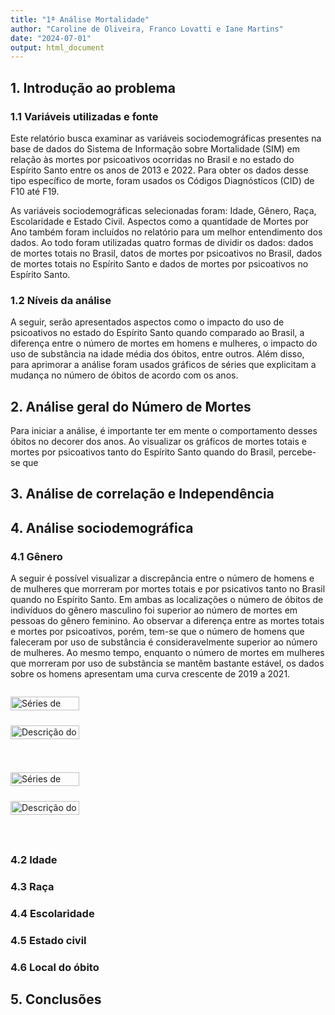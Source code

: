 ```yaml
---
title: "1ª Análise Mortalidade"
author: "Caroline de Oliveira, Franco Lovatti e Iane Martins"
date: "2024-07-01"
output: html_document
---
```

## 1. Introdução ao problema

### 1.1 Variáveis utilizadas e fonte 

Este relatório busca examinar as variáveis sociodemográficas presentes na base de dados do Sistema de Informação sobre Mortalidade (SIM) em relação às mortes por psicoativos ocorridas no Brasil e no estado do Espírito Santo entre os anos de 2013 e 2022. Para obter os dados desse tipo específico de morte, foram usados os Códigos Diagnósticos (CID) de F10 até F19.

As variáveis sociodemográficas selecionadas foram: Idade, Gênero, Raça, Escolaridade e Estado Civil. Aspectos como a quantidade de Mortes por Ano também foram incluídos no relatório para um melhor entendimento dos dados. Ao todo foram utilizadas quatro formas de dividir os dados: dados de mortes totais no Brasil, datos de mortes por psicoativos no Brasil, dados de mortes totais no Espírito Santo e dados de mortes por psicoativos no Espírito Santo. 

### 1.2 Níveis da análise 

A seguir, serão apresentados aspectos como o impacto do uso de psicoativos no estado do Espírito Santo quando comparado ao Brasil, a diferença entre o número de mortes em homens e mulheres, o impacto do uso de substância na idade média dos óbitos, entre outros. Além disso, para aprimorar a análise foram usados gráficos de séries que explicitam a mudança no número de óbitos de acordo com os anos. 

## 2. Análise geral do Número de Mortes

Para iniciar a análise, é importante ter em mente o comportamento desses óbitos no decorer dos anos. Ao visualizar os gráficos de mortes totais e mortes por psicoativos tanto do Espírito Santo quando do Brasil, percebe-se que 

## 3. Análise de correlação e Independência

## 4. Análise sociodemográfica

### 4.1 Gênero

A seguir é possível visualizar a discrepância entre o número de homens e de mulheres que morreram por mortes totais e por psicativos tanto no Brasil quando no Espírito Santo. Em ambas as localizações o número de óbitos de indivíduos do gênero masculino foi superior ao número de mortes em pessoas do gênero feminino. Ao observar a diferença entre as mortes totais e mortes por psicoativos, porém, tem-se que o número de homens que faleceram por uso de substância é consideravelmente superior ao número de mulheres. Ao mesmo tempo, enquanto o número de mortes em mulheres que morreram por uso de substãncia se mantêm bastante estável, os dados sobre os homens apresentam uma curva crescente de 2019 a 2021.

<div style="display: flex; justify-content: space-between;">
  <img src="graficos/series_genero_br_total.png" alt="Séries de Gênero - Psicoativos BR" style="width:49%; padding-right: 10px;" />
  <img src="graficos/series_genero_br_psic.png" alt="Descrição do outro gráfico" style="width: 49%;" />
</div>

<div style="display: flex; justify-content: space-between;">
  <img src="graficos/series_genero_es_total.png" alt="Séries de Gênero - Psicoativos BR" style="width:49%; padding-right: 10px;" />
  <img src="graficos/series_genero_es_psic.png" alt="Descrição do outro gráfico" style="width: 49%;" />
</div>

### 4.2 Idade

### 4.3 Raça

### 4.4 Escolaridade

### 4.5 Estado civil

### 4.6 Local do óbito

## 5. Conclusões 
